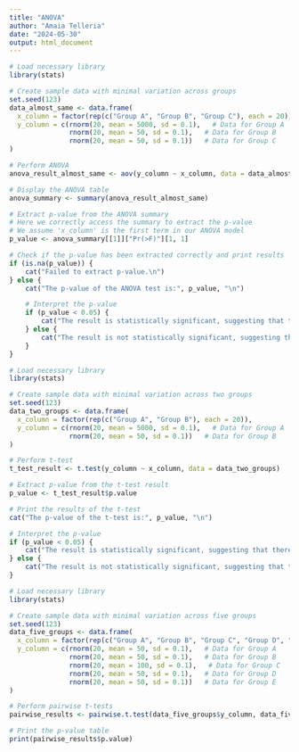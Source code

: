 ---
title: "ANOVA"
author: "Amaia Telleria"
date: "2024-05-30"
output: html_document
---



```{r}
# Load necessary library
library(stats)

# Create sample data with minimal variation across groups
set.seed(123)
data_almost_same <- data.frame(
  x_column = factor(rep(c("Group A", "Group B", "Group C"), each = 20)),
  y_column = c(rnorm(20, mean = 5000, sd = 0.1),   # Data for Group A
               rnorm(20, mean = 50, sd = 0.1),   # Data for Group B
               rnorm(20, mean = 50, sd = 0.1))   # Data for Group C
)

# Perform ANOVA
anova_result_almost_same <- aov(y_column ~ x_column, data = data_almost_same)

# Display the ANOVA table
anova_summary <- summary(anova_result_almost_same)

# Extract p-value from the ANOVA summary
# Here we correctly access the summary to extract the p-value
# We assume 'x_column' is the first term in our ANOVA model
p_value <- anova_summary[[1]]["Pr(>F)"][1, 1]

# Check if the p-value has been extracted correctly and print results
if (is.na(p_value)) {
    cat("Failed to extract p-value.\n")
} else {
    cat("The p-value of the ANOVA test is:", p_value, "\n")

    # Interpret the p-value
    if (p_value < 0.05) {
        cat("The result is statistically significant, suggesting that there are differences between the group means.\n")
    } else {
        cat("The result is not statistically significant, suggesting that there are no differences between the group means.\n")
    }
}


```
```{r}
# Load necessary library
library(stats)

# Create sample data with minimal variation across two groups
set.seed(123)
data_two_groups <- data.frame(
  x_column = factor(rep(c("Group A", "Group B"), each = 20)),
  y_column = c(rnorm(20, mean = 5000, sd = 0.1),   # Data for Group A
               rnorm(20, mean = 50, sd = 0.1))   # Data for Group B
)

# Perform t-test
t_test_result <- t.test(y_column ~ x_column, data = data_two_groups)

# Extract p-value from the t-test result
p_value <- t_test_result$p.value

# Print the results of the t-test
cat("The p-value of the t-test is:", p_value, "\n")

# Interpret the p-value
if (p_value < 0.05) {
    cat("The result is statistically significant, suggesting that there are differences between the group means.\n")
} else {
    cat("The result is not statistically significant, suggesting that there are no differences between the group means.\n")
}

```

```{r}
# Load necessary library
library(stats)

# Create sample data with minimal variation across five groups
set.seed(123)
data_five_groups <- data.frame(
  x_column = factor(rep(c("Group A", "Group B", "Group C", "Group D", "Group E"), each = 20)),
  y_column = c(rnorm(20, mean = 50, sd = 0.1),   # Data for Group A
               rnorm(20, mean = 50, sd = 0.1),   # Data for Group B
               rnorm(20, mean = 100, sd = 0.1),   # Data for Group C
               rnorm(20, mean = 50, sd = 0.1),   # Data for Group D
               rnorm(20, mean = 50, sd = 0.1))   # Data for Group E
)

# Perform pairwise t-tests
pairwise_results <- pairwise.t.test(data_five_groups$y_column, data_five_groups$x_column, p.adjust.method = "none")

# Print the p-value table
print(pairwise_results$p.value)

```

